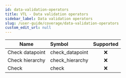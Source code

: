 ```yaml
---
id: data-validation-operators
title: VTL - Data validation operators
sidebar_label: Data validation operators
slug: /user-guide/coverage/data-validation-operators
custom_edit_url: null
---
```


| Name            | Symbol          | Supported |
| --------------- | :-------------- | :-------: |
| Check datapoint | check_datapoint |    :x:    |
| Check hierarchy | check_hierarchy |    :x:    |
| Check           | check           |    :x:    |
